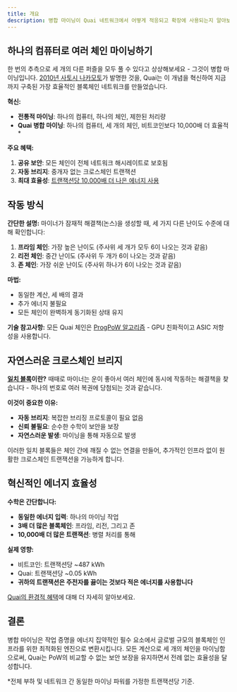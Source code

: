 ```yaml
---
title: 개요
description: 병합 마이닝이 Quai 네트워크에서 어떻게 적응되고 확장에 사용되는지 알아보세요.
---
```


## 하나의 컴퓨터로 여러 체인 마이닝하기

한 번의 추측으로 세 개의 다른 퍼즐을 모두 풀 수 있다고 상상해보세요 - 그것이 병합 마이닝입니다. [2010년 사토시 나카모토](https://bitcointalk.org/index.php?topic=1790.msg28696#msg28696)가 발명한 것을, Quai는 이 개념을 혁신하여 지금까지 구축된 가장 효율적인 블록체인 네트워크를 만들었습니다.

**혁신:**
- **전통적 마이닝**: 하나의 컴퓨터, 하나의 체인, 제한된 처리량
- **Quai 병합 마이닝**: 하나의 컴퓨터, 세 개의 체인, 비트코인보다 10,000배 더 효율적*

**주요 혜택:**
1. **공유 보안**: 모든 체인이 전체 네트워크 해시레이트로 보호됨
2. **자동 브리지**: 중개자 없는 크로스체인 트랜잭션
3. **최대 효율성**: [트랜잭션당 10,000배 더 나은 에너지 사용](/ko/learn/advanced-introduction/merged-mining/energy-efficiency)

## 작동 방식

**간단한 설명:**
마이너가 잠재적 해결책(논스)을 생성할 때, 세 가지 다른 난이도 수준에 대해 확인합니다:
1. **프라임 체인**: 가장 높은 난이도 (주사위 세 개가 모두 6이 나오는 것과 같음)
2. **리전 체인**: 중간 난이도 (주사위 두 개가 6이 나오는 것과 같음)
3. **존 체인**: 가장 쉬운 난이도 (주사위 하나가 6이 나오는 것과 같음)

**마법:**
- 동일한 계산, 세 배의 결과
- 추가 에너지 불필요
- 모든 체인이 완벽하게 동기화된 상태 유지

**기술 참고사항:**
모든 Quai 체인은 [ProgPoW 알고리즘](/client/miner#progpow-hashing-algorithm) - GPU 친화적이고 ASIC 저항성을 사용합니다.

## 자연스러운 크로스체인 브리지

**[일치 블록](/ko/learn/advanced-introduction/merged-mining/coincident-blocks)이란?**
때때로 마이너는 운이 좋아서 여러 체인에 동시에 작동하는 해결책을 찾습니다 - 하나의 번호로 여러 복권에 당첨되는 것과 같습니다.

**이것이 중요한 이유:**
- **자동 브리지**: 복잡한 브리징 프로토콜이 필요 없음
- **신뢰 불필요**: 순수한 수학이 보안을 보장
- **자연스러운 발생**: 마이닝을 통해 자동으로 발생

이러한 일치 블록들은 체인 간에 깨질 수 없는 연결을 만들어, 추가적인 인프라 없이 원활한 크로스체인 트랜잭션을 가능하게 합니다.

## 혁신적인 에너지 효율성

**수학은 간단합니다:**
- **동일한 에너지 입력**: 하나의 마이닝 작업
- **3배 더 많은 블록체인**: 프라임, 리전, 그리고 존
- **10,000배 더 많은 트랜잭션**: 병렬 처리를 통해

**실제 영향:**
- 비트코인: 트랜잭션당 ~487 kWh
- Quai: 트랜잭션당 ~0.05 kWh
- **귀하의 트랜잭션은 주전자를 끓이는 것보다 적은 에너지를 사용합니다**

[Quai의 환경적 혜택](/ko/learn/advanced-introduction/merged-mining/energy-efficiency)에 대해 더 자세히 알아보세요.

## 결론

병합 마이닝은 작업 증명을 에너지 집약적인 필수 요소에서 글로벌 규모의 블록체인 인프라를 위한 최적화된 엔진으로 변환시킵니다. 모든 계산으로 세 개의 체인을 마이닝함으로써, Quai는 PoW의 비교할 수 없는 보안 보장을 유지하면서 전례 없는 효율성을 달성합니다.

*전체 부하 및 네트워크 간 동일한 마이닝 파워를 가정한 트랜잭션당 기준.